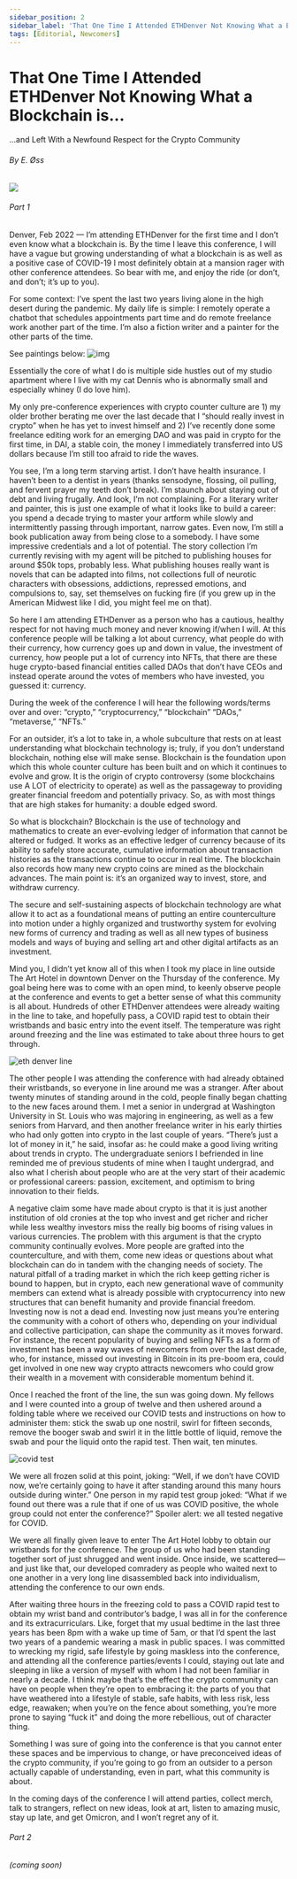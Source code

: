 ```yaml
---
sidebar_position: 2
sidebar_label: 'That One Time I Attended ETHDenver Not Knowing What a Blockchain is...'
tags: [Editorial, Newcomers]
---
```



# That One Time I <span class="spec-char">A</span>ttended ETHDenve<span class="spec-char">r</span> Not Knowing What a Blockchain is...
<span class="doc-subtitle">...and Left With a Newfound Respect for the Crypto Community</span>

###### By E. Øss
<ImgUp className="img-up" />
<div class="header"><img src={Header} /></div>
<ImgDown className="img-down" />

###### Part 1
Denver, Feb 2022 — I’m attending ETHDenver for the first time and I don’t even know what a blockchain is. By the time I leave this conference, I will have a vague but growing understanding of what a blockchain is as well as a positive case of COVID-19 I most definitely obtain at a mansion rager with other conference attendees. So bear with me, and enjoy the ride (or don’t, and don’t; it’s up to you). 

For some context: I’ve spent the last two years living alone in the high desert during the pandemic. My daily life is simple: I remotely operate a chatbot that schedules appointments part time and do remote freelance work another part of the time. I’m also a fiction writer and a painter for the other parts of the time. 

See paintings below:
![img](../../img/ethdenver-painting.jpeg)

Essentially the core of what I do is multiple side hustles out of my studio apartment where I live with my cat Dennis who is abnormally small and especially whiney (I do love him).

My only pre-conference experiences with crypto counter culture are 1) my older brother berating me over the last decade that I “should really invest in crypto” when he has yet to invest himself and 2) I’ve recently done some freelance editing work for an emerging DAO and was paid in crypto for the first time, in DAI, a stable coin, the money I immediately transferred into US dollars because I’m still too afraid to ride the waves. 

You see, I’m a long term starving artist. I don’t have health insurance. I haven’t been to a dentist in years (thanks sensodyne, flossing, oil pulling, and fervent prayer my teeth don’t break). I’m staunch about staying out of debt and living frugally. And look, I’m not complaining. For a literary writer and painter, this is just one example of what it looks like to build a career: you spend a decade trying to master your artform while slowly and intermittently passing through important, narrow gates. Even now, I’m still a book publication away from being close to a somebody. I have some impressive credentials and a lot of potential. The story collection I’m currently revising with my agent will be pitched to publishing houses for around $50k tops, probably less. What publishing houses really want is novels that can be adapted into films, not collections full of neurotic characters with obsessions, addictions, repressed emotions, and compulsions to, say, set themselves on fucking fire (if you grew up in the American Midwest like I did, you might feel me on that). 

So here I am attending ETHDenver as a person who has a cautious, healthy respect for not having much money and never knowing if/when I will. At this conference people will be talking a lot about currency, what people do with their currency, how currency goes up and down in value, the investment of currency, how people put a lot of currency into NFTs, that there are these huge crypto-based financial entities called DAOs that don’t have CEOs and instead operate around the votes of members who have invested, you guessed it: currency. 

During the week of the conference I will hear the following words/terms over and over: “crypto,” “cryptocurrency,” “blockchain” “DAOs,” “metaverse,” “NFTs.” 

For an outsider, it’s a lot to take in, a whole subculture that rests on at least understanding what blockchain technology is; truly, if you don’t understand blockchain, nothing else will make sense. Blockchain is the foundation upon which this whole counter culture has been built and on which it continues to evolve and grow. It is the origin of crypto controversy (some blockchains use A LOT of electricity to operate) as well as the passageway to providing greater financial freedom and potentially privacy. So, as with most things that are high stakes for humanity: a double edged sword. 

So what is blockchain? Blockchain is the use of technology and mathematics to create an ever-evolving ledger of information that cannot be altered or fudged. It works as an effective ledger of currency because of its ability to safely store accurate, cumulative information about transaction histories as the transactions continue to occur in real time. The blockchain also records how many new crypto coins are mined as the blockchain advances. The main point is: it’s an organized way to invest, store, and withdraw currency. 

The secure and self-sustaining aspects of blockchain technology are what allow it to act as a foundational means of putting an entire counterculture into motion under a highly organized and trustworthy system for evolving new forms of currency and trading as well as all new types of business models and ways of buying and selling art and other digital artifacts as an investment.  

Mind you, I didn’t yet know all of this when I took my place in line outside The Art Hotel in downtown Denver on the Thursday of the conference. My goal being here was to come with an open mind, to keenly observe people at the conference and events to get a better sense of what this community is all about. Hundreds of other ETHDenver attendees were already waiting in the line to take, and hopefully pass, a COVID rapid test to obtain their wristbands and basic entry into the event itself. The temperature was right around freezing and the line was estimated to take about three hours to get through. 

![eth denver line](../../img/ethdenver-line.jpeg)

The other people I was attending the conference with had already obtained their wristbands, so everyone in line around me was a stranger. After about twenty minutes of standing around in the cold, people finally began chatting to the new faces around them. I met a senior in undergrad at Washington University in St. Louis who was majoring in engineering, as well as a few seniors from Harvard, and then another freelance writer in his early thirties who had only gotten into crypto in the last couple of years. “There’s just a lot of money in it,” he said, insofar as: he could make a good living writing about trends in crypto. The undergraduate seniors I befriended in line reminded me of previous students of mine when I taught undergrad, and also what I cherish about people who are at the very start of their academic or professional careers: passion, excitement, and optimism to bring innovation to their fields. 

A negative claim some have made about crypto is that it is just another institution of old cronies at the top who invest and get richer and richer while less wealthy investors miss the really big booms of rising values in various currencies. The problem with this argument is that the crypto community continually evolves. More people are grafted into the counterculture, and with them, come new ideas or questions about what blockchain can do in tandem with the changing needs of society. The natural pitfall of a trading market in which the rich keep getting richer is bound to happen, but in crypto, each new generational wave of community members can extend what is already possible with cryptocurrency into new structures that can benefit humanity and provide financial freedom. Investing now is not a dead end. Investing now just means you’re entering the community with a cohort of others who, depending on your individual and collective participation, can shape the community as it moves forward. For instance, the recent popularity of buying and selling NFTs as a form of investment has been a way waves of newcomers from over the last decade, who, for instance, missed out investing in Bitcoin in its pre-boom era, could get involved in one new way crypto attracts newcomers who could grow their wealth in a movement with considerable momentum behind it. 

Once I reached the front of the line, the sun was going down. My fellows and I were counted into a group of twelve and then ushered around a folding table where we received our COVID tests and instructions on how to administer them: stick the swab up one nostril, swirl for fifteen seconds, remove the booger swab and swirl it in the little bottle of liquid, remove the swab and pour the liquid onto the rapid test. Then wait, ten minutes. 

![covid test](../../img/ethdenver-covid.jpeg)

We were all frozen solid at this point, joking: “Well, if we don’t have COVID now, we’re certainly going to have it after standing around this many hours outside during winter.” One person in my rapid test group joked: “What if we found out there was a rule that if one of us was COVID positive, the whole group could not enter the conference?” Spoiler alert: we all tested negative for COVID. 

We were all finally given leave to enter The Art Hotel lobby to obtain our wristbands for the conference. The group of us who had been standing together sort of just shrugged and went inside. Once inside, we scattered—and just like that, our developed comradery as people who waited next to one another in a very long line disassembled back into individualism, attending the conference to our own ends. 

After waiting three hours in the freezing cold to pass a COVID rapid test to obtain my wrist band and contributor’s badge, I was all in for the conference and its extracurriculars. Like, forget that my usual bedtime in the last three years has been 8pm with a wake up time of 5am, or that I’d spent the last two years of a pandemic wearing a mask in public spaces. I was committed to wrecking my rigid, safe lifestyle by going maskless into the conference, and attending all the conference parties/events I could, staying out late and sleeping in like a version of myself with whom I had not been familiar in nearly a decade. I think maybe that’s the effect the crypto community can have on people when they’re open to embracing it: the parts of you that have weathered into a lifestyle of stable, safe habits, with less risk, less edge, reawaken; when you’re on the fence about something, you’re more prone to saying “fuck it” and doing the more rebellious, out of character thing. 

Something I was sure of going into the conference is that you cannot enter these spaces and be impervious to change, or have preconceived ideas of the crypto community, if you’re going to go from an outsider to a person actually capable of understanding, even in part, what this community is about. 

In the coming days of the conference I will attend parties, collect merch, talk to strangers, reflect on new ideas, look at art, listen to amazing music, stay up late, and get Omicron, and I won’t regret any of it. 

###### Part 2
###### (coming soon)